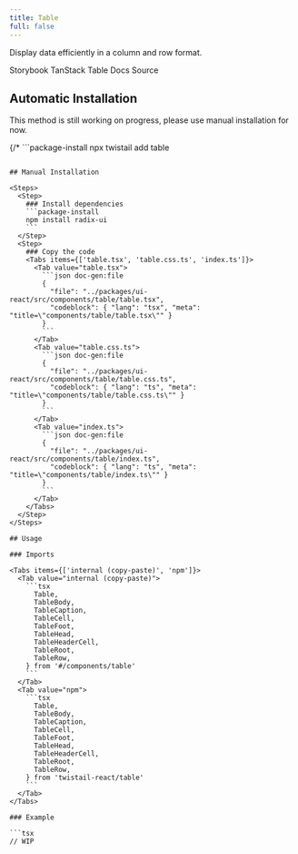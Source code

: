```yaml
---
title: Table
full: false
---
```


Display data efficiently in a column and row format.

<Badges>
  <BadgeLink href="https://storybook.twistail.com/?path=/docs/base-components-table--default" external>
    Storybook
  </BadgeLink>
  <BadgeLink href="https://tanstack.com/table/latest/docs/introduction" external>
    TanStack Table Docs
  </BadgeLink>
  <BadgeLink href="https://github.com/riipandi/twistail/tree/main/packages/ui-react/src/components/table" external>
    Source
  </BadgeLink>
</Badges>

## Automatic Installation

<Callout type='warn'>
  This method is still working on progress, please use manual installation for now.
</Callout>

{/* ```package-install
npx twistail add table
``` */}

## Manual Installation

<Steps>
  <Step>
    ### Install dependencies
    ```package-install
    npm install radix-ui
    ```
  </Step>
  <Step>
    ### Copy the code
    <Tabs items={['table.tsx', 'table.css.ts', 'index.ts']}>
      <Tab value="table.tsx">
        ```json doc-gen:file
        {
          "file": "../packages/ui-react/src/components/table/table.tsx",
          "codeblock": { "lang": "tsx", "meta": "title=\"components/table/table.tsx\"" }
        }
        ```
      </Tab>
      <Tab value="table.css.ts">
        ```json doc-gen:file
        {
          "file": "../packages/ui-react/src/components/table/table.css.ts",
          "codeblock": { "lang": "ts", "meta": "title=\"components/table/table.css.ts\"" }
        }
        ```
      </Tab>
      <Tab value="index.ts">
        ```json doc-gen:file
        {
          "file": "../packages/ui-react/src/components/table/index.ts",
          "codeblock": { "lang": "ts", "meta": "title=\"components/table/index.ts\"" }
        }
        ```
      </Tab>
    </Tabs>
  </Step>
</Steps>

## Usage

### Imports

<Tabs items={['internal (copy-paste)', 'npm']}>
  <Tab value="internal (copy-paste)">
    ```tsx
      Table,
      TableBody,
      TableCaption,
      TableCell,
      TableFoot,
      TableHead,
      TableHeaderCell,
      TableRoot,
      TableRow,
    } from '#/components/table'
    ```
  </Tab>
  <Tab value="npm">
    ```tsx
      Table,
      TableBody,
      TableCaption,
      TableCell,
      TableFoot,
      TableHead,
      TableHeaderCell,
      TableRoot,
      TableRow,
    } from 'twistail-react/table'
    ```
  </Tab>
</Tabs>

### Example

```tsx
// WIP
```
